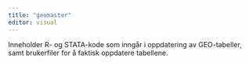 ```yaml
---
title: "geomaster"
editor: visual
---
```


Inneholder R- og STATA-kode som inngår i oppdatering av GEO-tabeller, samt brukerfiler for å faktisk oppdatere tabellene.
